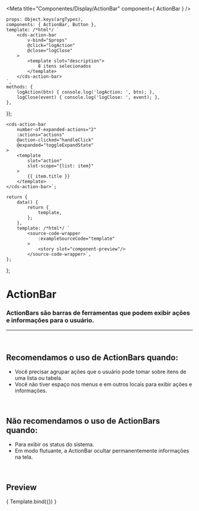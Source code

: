 
<Meta
	title="Componentes/Display/ActionBar"
	component={ ActionBar }
/>

	props: Object.keys(argTypes),
	components: { ActionBar, Button },
	template: /*html*/ `
		<cds-action-bar
			v-bind="$props"
			@click="logAction"
			@close="logClose"
		>
			<template slot="description">
				8 itens selecionados
			</template>
		</cds-action-bar>
	`,
	methods: { 
		logAction(btn) { console.log('logAction: ', btn); },
		logClose(event) { console.log('logClose: ', event); },
	},
});

	<cds-action-bar 
		number-of-expanded-actions="2"
		:actions="actions"
		@action-clicked="handleClick"
		@expanded="toggleExpandState"
	>
		<template
			slot="action"
			slot-scope="{list: item}"
		>
			{{ item.title }}
		</template>
	</cds-action-bar>`;

	return {
		data() {
			return {
				template,
			};
		},
		template: /*html*/ `
			<source-code-wrapper
				:exampleSourceCode="template"
			>
				<story slot="component-preview"/>
			</source-code-wrapper>`,
	};
};

# ActionBar

### ActionBars são barras de ferramentas que podem exibir ações e informações para o usuário.
---
<br />

## Recomendamos o uso de ActionBars quando:
- Você precisar agrupar ações que o usuário pode tomar sobre itens de uma lista ou tabela.
- Você não tiver espaço nos menus e em outros locais para exibir ações e informações.

<br />

## Não recomendamos o uso de ActionBars quando:
- Para exibir os status do sistema.
- Em modo flutuante, a ActionBar ocultar permanentemente informações na tela.

<br />

## Preview

<Canvas>
	<Story
		name="Action Bar"
		decorators={[docsDecorator]}
		args={{
			actions: ['rapaaaz', 'Ueeepa'],
		}}
	>
		{ Template.bind({}) }
	</Story>
</Canvas>

<ArgsTable story="Action Bar" />
